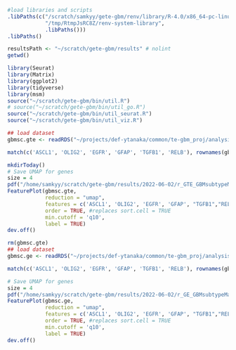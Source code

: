 ```r
#load libraries and scripts
.libPaths(c("/scratch/samkyy/gete-gbm/renv/library/R-4.0/x86_64-pc-linux-gnu",
            "/tmp/RtmpJsRC8Z/renv-system-library",
            .libPaths()))
.libPaths()

resultsPath <- "~/scratch/gete-gbm/results" # nolint
getwd()

library(Seurat)
library(Matrix)
library(ggplot2)
library(tidyverse)
library(msm)
source("~/scratch/gete-gbm/bin/util.R")
# source("~/scratch/gete-gbm/bin/util_go.R")
source("~/scratch/gete-gbm/bin/util_seurat.R")
source("~/scratch/gete-gbm/bin/util_viz.R")
```


```r
## load dataset
gbmsc.gte <- readRDS("~/projects/def-ytanaka/common/te-gbm_proj/analysis/gte_gbmscIntUmap-subtypes.rds") 
```

```r
match(c('ASCL1', 'OLIG2', 'EGFR', 'GFAP', 'TGFB1', 'RELB'), rownames(gbmsc.gte))
```

```r
mkdirToday()
# Save UMAP for genes
size = 4
pdf("/home/samkyy/scratch/gete-gbm/results/2022-06-02/r_GTE_GBMsubtypeMarkers.pdf", width = size*2, height = size*3)
FeaturePlot(gbmsc.gte, 
            reduction = "umap", 
            features = c('ASCL1', 'OLIG2', 'EGFR', 'GFAP', "TGFB1","RELB"), 
            order = TRUE, #replaces sort.cell = TRUE
            min.cutoff = 'q10', 
            label = TRUE)
dev.off()
```

```r
rm(gbmsc.gte)
## load dataset
gbmsc.ge <- readRDS("~/projects/def-ytanaka/common/te-gbm_proj/analysis/ge_gbmscIntUmap-subtypes.rds") 
```

```r
match(c('ASCL1', 'OLIG2', 'EGFR', 'GFAP', 'TGFB1', 'RELB'), rownames(gbmsc.ge))
```

```r
# Save UMAP for genes
size = 4
pdf("/home/samkyy/scratch/gete-gbm/results/2022-06-02/r_GE_GBMsubtypeMarkers.pdf", width = size*2, height = size*3)
FeaturePlot(gbmsc.ge, 
            reduction = "umap", 
            features = c('ASCL1', 'OLIG2', 'EGFR', 'GFAP', "TGFB1","RELB"), 
            order = TRUE, #replaces sort.cell = TRUE
            min.cutoff = 'q10', 
            label = TRUE)
dev.off()
```
